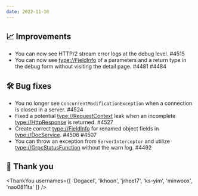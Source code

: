 ```yaml
---
date: 2022-11-10
---
```


## 📈 Improvements

- You can now see HTTP/2 stream error logs at the debug level. #4515
- You can now see <type://FieldInfo> of a parameters and a return type in the debug form without 
  visiting the detail page. #4481 #4484

## 🛠️ Bug fixes

- You no longer see `ConcurrentModificationException` when a connection is closed in a server. #4524
- Fixed a potential <type://RequestContext> leak when an incomplete <type://HttpResponse> is returned. #4527
- Create correct <type://FieldInfo> for renamed object fields in <type://DocService>. #4506 #4507 
- You can throw an exception from `ServerInterceptor` and utilize <type://GrpcStatusFunction> without 
  the warn log. #4492

## 🙇 Thank you

<ThankYou usernames={[
  'Dogacel',
  'ikhoon',
  'jrhee17',
  'ks-yim',
  'minwoox',
  'nao0811ta'
]} />
